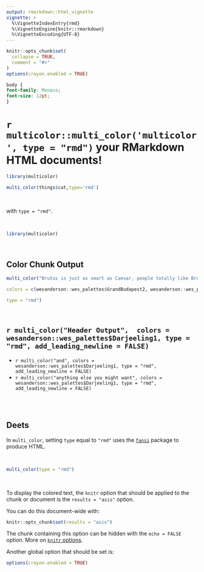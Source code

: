 ```yaml
---
output: rmarkdown::html_vignette
vignette: >
  %\VignetteIndexEntry{rmd}
  %\VignetteEngine{knitr::rmarkdown}
  %\VignetteEncoding{UTF-8}
---
```


```r
knitr::opts_chunk$set(
  collapse = TRUE,
  comment = "#>"
)
options(crayon.enabled = TRUE)
```

```css
body {
font-family: Monaco;
font-size: 12pt;
}
```


# `r multicolor::multi_color('multicolor', type = "rmd")` your RMarkdown HTML documents!


```r
library(multicolor)
```


```r
multi_color(things$cat,type='rmd')
```


<br>

with `type = "rmd"`.

<br>

```r
library(multicolor)
```

<br>

## Color Chunk Output


```r
multi_color("Brutus is just as smart as Caesar, people totally like Brutus just as much as they like Caesar, and when did it become okay for one person to be the boss of everybody because that's not what Rome is about! We should totally just STAB CAESAR!",

colors = c(wesanderson::wes_palettes$GrandBudapest2, wesanderson::wes_palettes$GrandBudapest2),

type = "rmd")
```


<br> 

## `r multi_color("Header Output",  colors = wesanderson::wes_palettes$Darjeeling1, type = "rmd", add_leading_newline = FALSE)`

* `r multi_color("and", colors = wesanderson::wes_palettes$Darjeeling1, type = "rmd", add_leading_newline = FALSE)`
* `r multi_color("anything else you might want", colors = wesanderson::wes_palettes$Darjeeling1, type = "rmd", add_leading_newline = FALSE)`


<br>
<br>

## Deets

In `multi_color`, setting `type` equal to `"rmd"` uses the [`fansi`](https://github.com/brodieG/fansi) package to produce HTML.

<br>

```r
multi_color(type = "rmd")
```

<br>

To display the colored text, the `knitr` option that should be applied to the chunk or document is the `results = "asis"` option.

You can do this document-wide with:

```r
knitr::opts_chunk$set(results = "asis")
```

The chunk containing this option can be hidden with the `echo = FALSE` option. More on [`knitr` options](https://yihui.name/knitr/options/).

Another global option that should be set is:

```r
options(crayon.enabled = TRUE)
```

<br>
